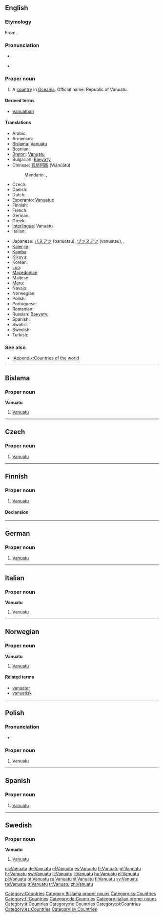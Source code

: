 {{wikipedia}}
==English==

===Etymology===
From {{etyl|bi}}.

===Pronunciation===
* {{a|UK|US}} {{IPA|/væn.uːˈɑː.tuː/}}
* {{audio|en-us-Vanuatu.ogg|Audio (US)}}

===Proper noun===
{{en-proper noun}}

# A [[country]] in [[Oceania]]. Official name: Republic of Vanuatu.

====Derived terms====
*[[Vanuatuan]]

====Translations====
{{trans-top|Republic of Vanuatu}}
* Arabic: {{t|ar|فانواتو|m|tr=fanwaatu|sc=Arab}}
* Armenian: {{t-|hy|Վանուատու|tr=Vanuatu}}
* [[Bislama]]: [[#Bislama|Vanuatu]]
* Bosnian: {{t-|bs|Vanuatu|m}}
* [[Breton]]: [[Vanuatu]]
* Bulgarian: [[Вануату]]
* Chinese: [[瓦努阿图]] (Wǎnǔātú)
*: Mandarin: {{t|zh|瓦努阿圖|sc=Hani}}, {{t|zh|瓦努阿图|tr=Wǎnǔātú|sc=Hani}}
* Czech: {{t+|cs|Vanuatu}}
* Danish: {{t-|da|Vanuatu}}
* Dutch: {{t+|nl|Vanuatu}}
* Esperanto: [[Vanuatuo]]
* Finnish: {{t+|fi|Vanuatu}}
* French: {{t+|fr|Vanuatu}}
* German: {{t+|de|Vanuatu}}
* Greek: {{t+|el|Βανουάτου}}
* [[Interlingua]]: Vanuatu
* Italian: {{t-|it|Vanuatu}}
{{trans-mid}}
* Japanese: [[バヌアツ]] (banuatsu), [[ヴァヌアツ]] (vanuatsu), {{t|ja|バヌアツ|tr=Banuatsu|sc=Jpan}}, {{t|ja|ヴァヌアツ|tr=Vanuatsu|sc=Jpan}}
* [[Kalenjin]]: {{tø|kln|Vanuatu}}
* [[Kamba]]: {{tø|kam|Vanuatu}}
* [[Kikuyu]]: {{tø|ki|Vanuatu}}
* Korean: {{t|ko|바누아투|tr=Banuatu|sc=Kore}}
* [[Luo]]: {{tø|luo|Vanuatu}}
* [[Macedonian]]: {{t|mk|Вануату|n|tr=Vanuátu}}
* Maltese: {{t-|mt|Vanuatu|xs=Maltese}}
* [[Meru]]: {{tø|mer|Vanuatu}}
* Navajo: {{tø|nv|Banoʼáátʼoo}}
* Norwegian: {{t-|no|Vanuatu}}
* Polish: {{l|pl|Vanuatu}} {{n}}
* Portuguese: {{t+|pt|Vanuatu}}
* Romanian: {{t-|ro|Vanuatu|n}}
* Russian: [[Вануату]], {{t|ru|Вануату|f|n|tr=Vanuátu|sc=Cyrl}}
* Spanish: {{t+|es|Vanuatu}}
* Swahili: {{t+|sw|Vanuatu|xs=Swahili}}
* Swedish: {{t+|sv|Vanuatu}}
* Turkish: {{t+|tr|Vanuatu}}
{{trans-bottom}}

===See also===
* [[:Appendix:Countries of the world]]

[[Category:Countries]]

----

==Bislama==

===Proper noun===
'''Vanuatu'''

# [[#English|Vanuatu]]

[[Category:Bislama proper nouns]]

----

==Czech==

===Proper noun===
{{cs-proper noun|g=}}

# [[#English|Vanuatu]]

[[Category:cs:Countries]]

----

==Finnish==
{{wikipedia|lang=fi}}

===Proper noun===
{{infl|fi|proper noun}}

# [[#English|Vanuatu]]

====Declension====
{{fi-decl-valo|Vanuat|||u|np=1}}

[[Category:fi:Countries]]

----

==German==
{{wikipedia|lang=de}}

===Proper noun===
{{infl|de|proper noun|g=n}}

# [[#English|Vanuatu]]

[[Category:de:Countries]]

----

==Italian==
{{wikipedia|lang=it}}

===Proper noun===
'''Vanuatu''' {{m}}

# [[#English|Vanuatu]]

[[Category:Italian proper nouns]]
[[Category:it:Countries]]

----

==Norwegian==

===Proper noun===
'''Vanuatu'''

# [[#English|Vanuatu]]

====Related terms====
* [[vanuater]]
* [[vanuatisk]]

[[Category:no:Countries]]

----

==Polish==

===Pronunciation===
* {{IPA|/van̪uˈat̪u/|lang=pl}}

===Proper noun===
{{infl|pl|proper noun|g=n}}

# [[#English|Vanuatu]]

[[Category:pl:Countries]]

----
==Spanish==
{{wikipedia|lang=es}}
===Proper noun===
{{es-proper noun}}

# [[#English|Vanuatu]]

[[Category:es:Countries]]

----

==Swedish==

===Proper noun===
'''Vanuatu'''

# [[#English|Vanuatu]]

[[Category:sv:Countries]]

[[cs:Vanuatu]]
[[de:Vanuatu]]
[[el:Vanuatu]]
[[es:Vanuatu]]
[[fr:Vanuatu]]
[[gl:Vanuatu]]
[[hr:Vanuatu]]
[[sw:Vanuatu]]
[[lt:Vanuatu]]
[[li:Vanuatu]]
[[hu:Vanuatu]]
[[nl:Vanuatu]]
[[pl:Vanuatu]]
[[pt:Vanuatu]]
[[ru:Vanuatu]]
[[sl:Vanuatu]]
[[fi:Vanuatu]]
[[sv:Vanuatu]]
[[ta:Vanuatu]]
[[tt:Vanuatu]]
[[tr:Vanuatu]]
[[zh:Vanuatu]]